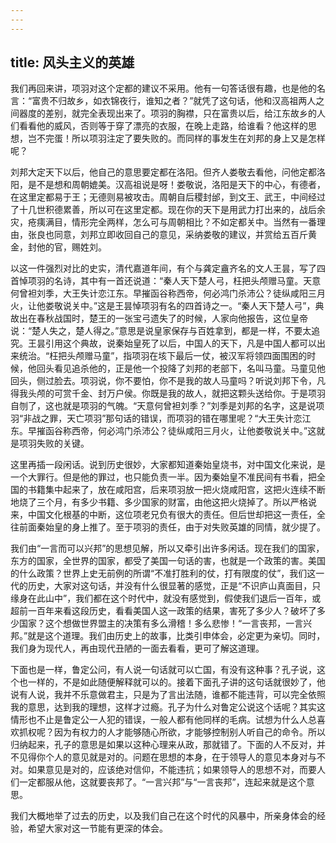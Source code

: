 ```yaml
---
---
---
```

title: 风头主义的英雄
---




我们再回来讲，项羽对这个定都的建议不采用。他有一句答话很有趣，也是他的名言：“富贵不归故乡，如衣锦夜行，谁知之者？”就凭了这句话，他和汉高祖两人之间器度的差别，就完全表现出来了。项羽的胸襟，只在富贵以后，给江东故乡的人们看看他的威风，否则等于穿了漂亮的衣服，在晚上走路，给谁看？他这样的思想，岂不完蛋！所以项羽注定了要失败的。而同样的事发生在刘邦的身上又是怎样呢？

刘邦大定天下以后，他自己的意思要定都在洛阳。但齐人娄敬去看他，问他定都洛阳，是不是想和周朝媲美。汉高祖说是呀！娄敬说，洛阳是天下的中心，有德者，在这里定都易于王；无德则易被攻击。周朝自后稷封邰，到文王、武王，中间经过了十几世积德累善，所以可在这里定都。现在你的天下是用武力打出来的，战后余灾，疮痍满目，情形完全两样，怎么可与周朝相比？不如定都关中。当然有一番理由，张良也同意，刘邦立即收回自己的意见，采纳娄敬的建议，并赏给五百斤黄金，封他的官，赐姓刘。

以这一件强烈对比的史实，清代嘉道年间，有个与龚定盦齐名的文人王昙，写了四首悼项羽的名诗，其中有一首还说道：“秦人天下楚人弓，枉把头颅赠马童。天意何曾袒刘季，大王失计恋江东。早摧函谷称西帝，何必鸿门杀沛公？徒纵咸阳三月火，让他娄敬说关中。”这是王昙悼项羽有名的四首诗之一。“秦人天下楚人弓”，典故出在春秋战国时，楚王的一张宝弓遗失了的时候，人家向他报告，这位皇帝说：“楚人失之，楚人得之。”意思是说皇家保存与百姓拿到，都是一样，不要太追究。王昙引用这个典故，说秦始皇死了以后，中国人的天下，凡是中国人都可以出来统治。“枉把头颅赠马童”，指项羽在垓下最后一仗，被汉军将领四面围困的时候，他回头看见追杀他的，正是他一个投降了刘邦的老部下，名叫马童。马童见他回头，侧过脸去。项羽说，你不要怕，你不是我的故人马童吗？听说刘邦下令，凡得我头颅的可赏千金、封万户侯。你既是我的故人，就把这颗头送给你。于是项羽自刎了，这也就是项羽的气魄。“天意何曾袒刘季？”刘季是刘邦的名字，这是说项羽“非战之罪，天亡项羽”那句话的错误，而项羽的错在哪里呢？“大王失计恋江东。早摧函谷称西帝，何必鸿门杀沛公？徒纵咸阳三月火，让他娄敬说关中。”这就是项羽失败的关键。

这里再插一段闲话。说到历史很妙，大家都知道秦始皇烧书，对中国文化来说，是一个大罪行。但是他的罪过，也只能负责一半。因为秦始皇不准民间有书看，把全国的书籍集中起来了，放在咸阳宫，后来项羽放一把火烧咸阳宫，这把火连续不断地烧了三个月，有多少书籍、多少国家的财富，由他这把火烧掉了。所以严格说来，中国文化根基的中断，这位项老兄负有很大的责任。但后世却把这一责任，全往前面秦始皇的身上推了。至于项羽的责任，由于对失败英雄的同情，就少提了。

我们由“一言而可以兴邦”的思想见解，所以又牵引出许多闲话。现在我们的国家，东方的国家，全世界的国家，都受了美国一句话的害，也就是一个政策的害。美国的什么政策？世界上史无前例的所谓“不准打胜利的仗，打有限度的仗”，我们这一代的历史，大家对这句话，并没有什么很显著的感觉，正是“不识庐山真面目，只缘身在此山中”，我们都在这个时代中，就没有感觉到，假使我们退后一百年，或超前一百年来看这段历史，看看美国人这一政策的结果，害死了多少人？破坏了多少国家？这个想做世界盟主的决策有多么滑稽！多么悲惨！“一言丧邦，一言兴邦。”就是这个道理。我们由历史上的故事，比类引申体会，必定更为亲切。同时，我们身为现代人，再由现代丑陋的一面去看看，更可了解这道理。

下面也是一样，鲁定公问，有人说一句话就可以亡国，有没有这种事？孔子说，这个也一样的，不是如此随便解释就可以的。接着下面孔子讲的这句话就很妙了，他说有人说，我并不乐意做君主，只是为了言出法随，谁都不能违背，可以完全依照我的意思，达到我的理想，这样才过瘾。孔子为什么对鲁定公说这个话呢？其实这情形也不止是鲁定公一人犯的错误，一般人都有他同样的毛病。试想为什么人总喜欢抓权呢？因为有权力的人才能够随心所欲，才能够控制别人听自己的命令。所以归纳起来，孔子的意思是如果以这种心理来从政，那就错了。下面的人不反对，并不见得你个人的意见就是对的。问题在思想的本身，在于领导人的意见本身对与不对。如果意见是对的，应该绝对信仰，不能违抗；如果领导人的思想不对，而要人们一定都服从他，这就要丧邦了。“一言兴邦”与“一言丧邦”，连起来就是这个意思。

我们大概地举了过去的历史，以及我们自己在这个时代的风暴中，所亲身体会的经验，希望大家对这一节能有更深的体会。